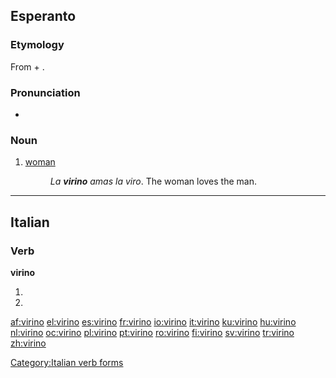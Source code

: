==Esperanto==

===Etymology===
From {{term|viro||man|lang=eo}} + {{term|in||female sex|lang=eo}}.

===Pronunciation===
* {{IPA|/viˈɾino/|lang=eo}}

===Noun===
{{eo-noun}}

# [[woman]]
#: ''La '''virino''' amas la viro''. The woman loves the man.

----

==Italian==

===Verb===
'''virino'''

# {{form of|[[third-person|Third-person]] [[plural]] [[present subjunctive]]|[[virare#Italian|virare]]|lang=Italian}}
# {{form of|Third-person plural [[imperative]]|virare#Italian|virare|lang=Italian}}

[[Category:Italian verb forms]]

[[af:virino]]
[[el:virino]]
[[es:virino]]
[[fr:virino]]
[[io:virino]]
[[it:virino]]
[[ku:virino]]
[[hu:virino]]
[[nl:virino]]
[[oc:virino]]
[[pl:virino]]
[[pt:virino]]
[[ro:virino]]
[[fi:virino]]
[[sv:virino]]
[[tr:virino]]
[[zh:virino]]